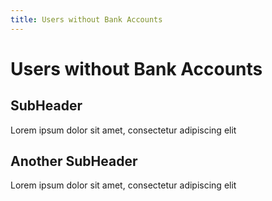 ```yaml
---
title: Users without Bank Accounts
---
```

# Users without Bank Accounts

## SubHeader
Lorem ipsum dolor sit amet, consectetur adipiscing elit

## Another SubHeader
Lorem ipsum dolor sit amet, consectetur adipiscing elit